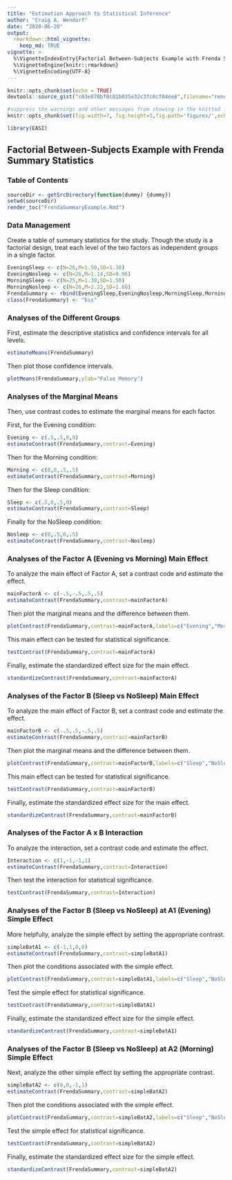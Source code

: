 ```yaml
---
title: "Estimation Approach to Statistical Inference"
author: "Craig A. Wendorf"
date: "2020-06-20"
output: 
  rmarkdown::html_vignette:
    keep_md: TRUE
vignette: >
  %\VignetteIndexEntry{Factorial Between-Subjects Example with Frenda Summary Statistics}
  %\VignetteEngine{knitr::rmarkdown}
  %\VignetteEncoding{UTF-8}
---
```


```r
knitr::opts_chunk$set(echo = TRUE)
devtools::source_gist("c83e078bf8c81b035e32c3fc0cf04ee8",filename="render_toc.R")
```

```r
#suppress the warnings and other messages from showing in the knitted file.
knitr::opts_chunk$set(fig.width=7, fig.height=5,fig.path='figures/',echo=TRUE,warning=FALSE,message=FALSE)
```

```r
library(EASI)
```

## Factorial Between-Subjects Example with Frenda Summary Statistics

### Table of Contents

```r
sourceDir <- getSrcDirectory(function(dummy) {dummy})
setwd(sourceDir)
render_toc("FrendaSummaryExample.Rmd")
```

### Data Management

Create a table of summary statistics for the study. Though the study is a factorial design, treat each level of the two factors as independent groups in a single factor.

```r
EveningSleep <- c(N=26,M=1.50,SD=1.38)
EveningNosleep <- c(N=26,M=1.14,SD=0.96)
MorningSleep <- c(N=25,M=1.38,SD=1.50)
MorningNosleep <- c(N=26,M=2.22,SD=1.68)
FrendaSummary <- rbind(EveningSleep,EveningNosleep,MorningSleep,MorningNosleep)
class(FrendaSummary) <- "bss"
```

### Analyses of the Different Groups

First, estimate the descriptive statistics and confidence intervals for all levels.

```r
estimateMeans(FrendaSummary)
```

Then plot those confidence intervals.

```r
plotMeans(FrendaSummary,ylab="False Memory")
```

### Analyses of the Marginal Means

Then, use contrast codes to estimate the marginal means for each factor.

First, for the Evening condition:

```r
Evening <- c(.5,.5,0,0)
estimateContrast(FrendaSummary,contrast=Evening)
```

Then for the Morning condition:

```r
Morning <- c(0,0,.5,.5)
estimateContrast(FrendaSummary,contrast=Morning)
```

Then for the Sleep condition:

```r
Sleep <- c(.5,0,.5,0)
estimateContrast(FrendaSummary,contrast=Sleep)
```

Finally for the NoSleep condition:

```r
Nosleep <- c(0,.5,0,.5)
estimateContrast(FrendaSummary,contrast=Nosleep)
```

### Analyses of the Factor A (Evening vs Morning) Main Effect

To analyze the main effect of Factor A, set a contrast code and estimate the effect.

```r
mainFactorA <- c(-.5,-.5,.5,.5)
estimateContrast(FrendaSummary,contrast=mainFactorA)
```

Then plot the marginal means and the difference between them.

```r
plotContrast(FrendaSummary,contrast=mainFactorA,labels=c("Evening","Morning"),main="Factor A Main Effect",ylab="False Memory")
```

This main effect can be tested for statistical significance.

```r
testContrast(FrendaSummary,contrast=mainFactorA)
```

Finally, estimate the standardized effect size for the main effect.

```r
standardizeContrast(FrendaSummary,contrast=mainFactorA)
```

### Analyses of the Factor B (Sleep vs NoSleep) Main Effect

To analyze the main effect of Factor B, set a contrast code and estimate the effect.

```r
mainFactorB <- c(-.5,.5,-.5,.5)
estimateContrast(FrendaSummary,contrast=mainFactorB)
```

Then plot the marginal means and the difference between them.

```r
plotContrast(FrendaSummary,contrast=mainFactorB,labels=c("Sleep","NoSleep"),main="Factor B Main Effect",ylab="False Memory")
```

This main effect can be tested for statistical significance.

```r
testContrast(FrendaSummary,contrast=mainFactorB)
```

Finally, estimate the standardized effect size for the main effect.

```r
standardizeContrast(FrendaSummary,contrast=mainFactorB)
```

### Analyses of the Factor A x B Interaction

To analyze the interaction, set a contrast code and estimate the effect.

```r
Interaction <- c(1,-1,-1,1)
estimateContrast(FrendaSummary,contrast=Interaction)
```

Then test the interaction for statistical significance.

```r
testContrast(FrendaSummary,contrast=Interaction)
```

### Analyses of the Factor B (Sleep vs NoSleep) at A1 (Evening) Simple Effect

More helpfully, analyze the simple effect by setting the appropriate contrast.

```r
simpleBatA1 <- c(-1,1,0,0)
estimateContrast(FrendaSummary,contrast=simpleBatA1)
```

Then plot the conditions associated with the simple effect.

```r
plotContrast(FrendaSummary,contrast=simpleBatA1,labels=c("Sleep","NoSleep"),main="Simple Effect of B at A1",ylab="False Memory")
```

Test the simple effect for statistical significance.

```r
testContrast(FrendaSummary,contrast=simpleBatA1)
```

Finally, estimate the standardized effect size for the simple effect.

```r
standardizeContrast(FrendaSummary,contrast=simpleBatA1)
```

### Analyses of the Factor B (Sleep vs NoSleep) at A2 (Morning) Simple Effect

Next, analyze the other simple effect by setting the appropriate contrast.

```r
simpleBatA2 <- c(0,0,-1,1)
estimateContrast(FrendaSummary,contrast=simpleBatA2)
```

Then plot the conditions associated with the simple effect.

```r
plotContrast(FrendaSummary,contrast=simpleBatA2,labels=c("Sleep","NoSleep"),main="Simple Effect of B at A2",ylab="False Memory")
```

Test the simple effect for statistical significance.

```r
testContrast(FrendaSummary,contrast=simpleBatA2)
```

Finally, estimate the standardized effect size for the simple effect.

```r
standardizeContrast(FrendaSummary,contrast=simpleBatA2)
```
